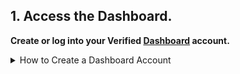

## 1. Access the Dashboard.

**Create or log into your Verified [Dashboard](https://dashboard.verified.inc) account.**

<details>
    <summary>How to Create a Dashboard Account</summary>

    <h3>
        a. Enter your email and click the 1-Click Login button.
    </h3>

    We'll send you a verification code by email.

    <WorkEmailAdmonition />


    <h3>
        b. Complete the verification step.
    </h3>

    Click the verification button in the email or enter the verification code. We'll automatically log you in. _It's a 1-click experience, as promised!_


    <h3>
        c. (optional) Set up MFA.
    </h3>

    Set up multi-factor authentication with an authenticator app. This is optional until you request approval for [Production](/reference/api/environments#production) access, at which point it's required.


    <h3>
        d. (if necessary) Confirm your company name.
    </h3>

    If you're creating the Dashboard account for your company, we'll ask you to confirm your company name. _If someone on your team has already created your account, you won't need to do this._

    If your account doesn't have a brand yet, we'll automatically create one for you and take you to its Brand Details page. 

    <BrandsAdmonition/>


    <h3>
        e. (optional) Invite team members.
    </h3>

    Invite your team members to join your Dashboard account.

</details>